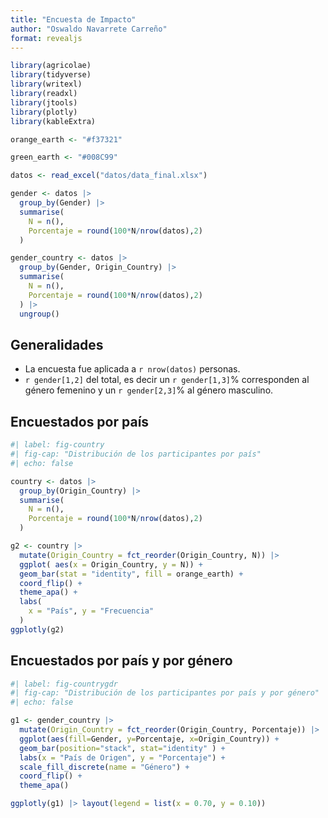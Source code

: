 ```yaml
---
title: "Encuesta de Impacto"
author: "Oswaldo Navarrete Carreño"
format: revealjs
---
```


```r
library(agricolae)
library(tidyverse)
library(writexl)
library(readxl)
library(jtools)
library(plotly)
library(kableExtra)

orange_earth <- "#f37321"

green_earth <- "#008C99"

datos <- read_excel("datos/data_final.xlsx")

gender <- datos |>
  group_by(Gender) |> 
  summarise(
    N = n(), 
    Porcentaje = round(100*N/nrow(datos),2)
  )

gender_country <- datos |>
  group_by(Gender, Origin_Country) |> 
  summarise(
    N = n(), 
    Porcentaje = round(100*N/nrow(datos),2)
  ) |>
  ungroup()
```

## Generalidades

- La encuesta fue aplicada a `r nrow(datos)` personas. 
- `r gender[1,2]` del total, es decir un `r gender[1,3]`% corresponden al género femenino y un `r gender[2,3]`% al género masculino. 

## Encuestados por país

```r
#| label: fig-country
#| fig-cap: "Distribución de los participantes por país"
#| echo: false

country <- datos |>
  group_by(Origin_Country) |> 
  summarise(
    N = n(), 
    Porcentaje = round(100*N/nrow(datos),2)
  )

g2 <- country |>
  mutate(Origin_Country = fct_reorder(Origin_Country, N)) |>
  ggplot( aes(x = Origin_Country, y = N)) +
  geom_bar(stat = "identity", fill = orange_earth) +
  coord_flip() + 
  theme_apa() +
  labs(
    x = "País", y = "Frecuencia"
  )
ggplotly(g2)

```

## Encuestados por país y por género

```r
#| label: fig-countrygdr
#| fig-cap: "Distribución de los participantes por país y por género"
#| echo: false

g1 <- gender_country |>
  mutate(Origin_Country = fct_reorder(Origin_Country, Porcentaje)) |>
  ggplot(aes(fill=Gender, y=Porcentaje, x=Origin_Country)) + 
  geom_bar(position="stack", stat="identity" ) +
  labs(x = "País de Origen", y = "Porcentaje") +
  scale_fill_discrete(name = "Género") +
  coord_flip() +
  theme_apa() 

ggplotly(g1) |> layout(legend = list(x = 0.70, y = 0.10))
```
